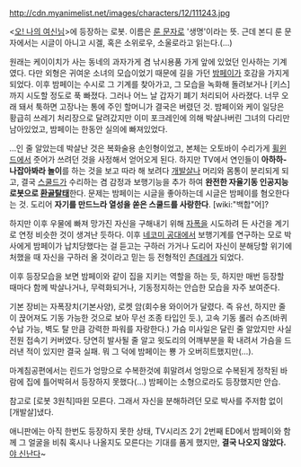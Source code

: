 http://cdn.myanimelist.net/images/characters/12/111243.jpg

<[[오! 나의 여신님]]>에 등장하는 로봇.
이름은 [[룬 문자]]로 '생명'이라는 뜻. 근데 본디 룬 문자에서는 시글이 아니고 시겔, 혹은 소위로우, 소울로라고 읽는다.(...)

원래는 케이이치가 사는 동네의 과자가게 겸 낚시용품 가게 앞에 있었던 인사하는 기계였다. 다만 외형은 귀여운 소녀의 모습이었기 때문에 길을 가던 [[밤페이]]가 호감을 가지게 되었다.  이후 밤페이는 수시로 그 기계를 찾아가고, 그 모습을 녹화해 돌려보거나 [키스]까지 시도할 정도로 푹 빠졌다. 그러나 어느 날 갑자기 폐기 처리되어 사라졌다. 너무 오래 돼서 툭하면 고장나는 통에 주인 할머니가 결국은 버렸던 것. 밤페이와 케이 일당은 황급히 쓰레기 처리장으로 달려갔지만 이미 포크레인에 의해 박살나버린 그녀의 다리만 남아있었고, 밤페이는 한동안 실의에 빠져있었다.

…인 줄 알았는데 박살난 것은 복화술용 손인형이었고, 본체는 오토바이 수리가게 [[휠윈드]]에서 줏어가 쓰려던 것을 사정해서 얻어오게 된다. 하지만 TV에서 연인들이 '''아하하- 나잡아봐라 놀이'''를 하는 것을 보고 따라 해 보려다 [[개발살]]나 머리와 몸통이 분리되게 되고, 결국 [[스쿨드]]가 수리하는 겸 감정과 보행기능을 추가 하여 '''완전한 자율기동 인공지능 로봇으로 [[환골탈태]]'''한다. 문제는 밤페이는 시글을 좋아하는데 시글은 밤페이를 혐오한다는 것. 도리어 '''자기를 만드느라 열성을 쏟은 스쿨드를 사랑한다'''. [wiki:"백합"어]?

하지만 이후 우물에 빠져 망가진 자신을 구해내기 위해 [[자폭]]을 시도하려 든 사건을 계기로 연정 비슷한 것이 생겨난 듯하다. 이후 [[네코미 공대]]에서 보행기계를 연구하는 모로 박사에게 밤페이가 납치당했다는 걸 듣고는 구하러 가거나 도리어 자신이 분해당할 위기에 처했을 때 자신을 구하러 올 것이라고 믿는 등 전형적인 [[츤데레]]가 되었다.

이후 등장모습을 보면 밤페이와 같이 집을 지키는 역할을 하는 듯, 하지만 매번 등장할 때마다 함께 박살나거나, 무력화되거나, 기동정지하는 안습한 모습을 자주 보여준다.

기본 장비는 자폭장치(기본사양), 로켓 암(회수용 와이어가 달렸다. 즉 유선, 하지만 줄이 끉어져도 기동 가능한 것으로 보아 무선 조종 타입인 듯.), 고속 기동 롤러 슈즈(바퀴 수납 가능, 벽도 탈 만큼 강력한 파워를 자랑한다.) 가슴 미사일은 달린 줄 알았지만 사실 전원 접속기 커버였다. 당연히 발사될 줄 알고 윗도리의 어깨부분을 확 내려서 가슴을 드러낸 적이 있지만 결국 실패. 뭐 그 덕에 밤페이는 뿅 가 오버히트했지만(…).

마계침공편에서는 린드가 엉망으로 수복한것에 휘말려서 엉망으로 수복된게 정착된 바람에 집에 틀어박혀서 등장하지 못했다(...) 밤페이는 소형으로라도 등장했지만 안습.

참고로 [로봇 3원칙]따윈 모른다. 그래서 자신을 분해하려던 모로 박사를 주저함 없이 [개발살]냈다.

애니판에는 아직 한번도 등장하지 못한 상태, TV시리즈 2기 2번째 ED에서 밤페이와 함께 그 얼굴을 비춰 혹시나 나올지도 모른다는 기대를 품게 했지만, '''결국 나오지 않았다.''' [[야 신난다]]~
